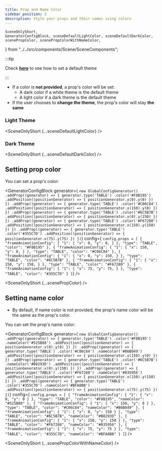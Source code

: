 ```yaml
---
title: Prop and Name Color
sidebar_position: 3
description: Style your props and their names using colors
---
```


    SceneOnlyShort,
    GeneratorConfigBlock, sceneDefaultLightColor, sceneDefaultDarkColor, scenePropColor, scenePropColorWithNameColor,
} from "../../src/components/Scene/SceneComponents";

:::tip

Check **[here](../global-config/theme/custom-theme)** to see how to set a default theme

:::

* If a color is **not provided**, a prop's color will be set:
    * A dark color if a white theme is the default theme
    * A light color if a dark theme is the default theme
* If the user chooses to **change the theme**, the prop's color will stay **the same**

### Light Theme

<SceneOnlyShort {...sceneDefaultLightColor} />

### Dark Theme

<SceneOnlyShort {...sceneDefaultDarkColor} />

## Setting prop color

You can set a prop's color:

<GeneratorConfigBlock
    generator={
        `new GlobalConfigGenerator()
    .addProp((generator) => {
            generator.type('TABLE')
                .color('#F8B195')
                .addPosition((positionGenerator) => {
                positionGenerator.x(0).y(0)
            })
    })
    .addProp((generator) => {
        generator.type('TABLE')
            .color('#C06C84')
            .addPosition((positionGenerator) => {
                positionGenerator.x(150).y(0)
            })
    })
    .addProp((generator) => {
        generator.type('TABLE')
            .color('#6C5B7B')
            .addPosition((positionGenerator) => {
                positionGenerator.x(0).y(150)
            })
    })
    .addProp((generator) => {
        generator.type('TABLE')
            .color('#F67280')
            .addPosition((positionGenerator) => {
                positionGenerator.x(150).y(150)
            })
    })
    .addProp((generator) => {
        generator.type('TABLE')
            .color('#355C7D')
            .addPosition((positionGenerator) => {
                positionGenerator.x(75).y(75)
            })
    })`}
    config={
        `config.props = [
      {
        "frameAnimationConfig": {
          "1": {
            "x": 0,
            "y": 0,
          }
        },
        "type": "TABLE",
        "color": "#F8B195"
      },
      {
        "frameAnimationConfig": {
          "1": {
            "x": 150,
            "y": 0,
          }
        },
        "type": "TABLE",
        "color": "#C06C84"
      },
      {
        "frameAnimationConfig": {
          "1": {
            "x": 0,
            "y": 150,
          }
        },
        "type": "TABLE",
        "color": "#6C5B7B"
      },
      {
        "frameAnimationConfig": {
          "1": {
            "x": 150,
            "y": 150,
          }
        },
        "type": "TABLE",
        "color": "#F67280"
      },
      {
        "frameAnimationConfig": {
          "1": {
            "x": 75,
            "y": 75,
          }
        },
        "type": "TABLE",
        "color": "#355C7D"
      }
    ]`} />

<SceneOnlyShort {...scenePropColor} />


## Setting name color

* By default, if name color is not provided, the prop's name color will be the same as the prop's color.

You can set the prop's name color:

<GeneratorConfigBlock
    generator={
        `new GlobalConfigGenerator()
    .addProp((generator) => {
            generator.type('TABLE')
                .color('#F8B195')
                .nameColor('#525B88')
                .addPosition((positionGenerator) => {
                    positionGenerator.x(0).y(0)
                })
    })
    .addProp((generator) => {
        generator.type('TABLE')
            .color('#C06C84')
            .nameColor('#B6B049')
            .addPosition((positionGenerator) => {
                positionGenerator.x(150).y(0)
            })
    })
    .addProp((generator) => {
        generator.type('TABLE')
            .color('#6C5B7B')
            .nameColor('#B8293D')
            .addPosition((positionGenerator) => {
                positionGenerator.x(0).y(150)
            })
    })
    .addProp((generator) => {
        generator.type('TABLE')
            .color('#F67280')
            .nameColor('#035956')
            .addPosition((positionGenerator) => {
                positionGenerator.x(150).y(150)
            })
    })
    .addProp((generator) => {
        generator.type('TABLE')
            .color('#355C7D')
            .nameColor('#BFA8BB')
            .addPosition((positionGenerator) => {
                positionGenerator.x(75).y(75)
            })
    })`}
    config={
        `config.props = [
      {
        "frameAnimationConfig": {
          "1": {
            "x": 0,
            "y": 0
          }
        },
        "type": "TABLE",
        "color": "#F8B195",
        "nameColor": "#525B88"
      },
      {
        "frameAnimationConfig": {
          "1": {
            "x": 150,
            "y": 0
          }
        },
        "type": "TABLE",
        "color": "#C06C84",
        "nameColor": "#B6B049"
      },
      {
        "frameAnimationConfig": {
          "1": {
            "x": 0,
            "y": 150
          }
        },
        "type": "TABLE",
        "color": "#6C5B7B",
        "nameColor": "#B8293D"
      },
      {
        "frameAnimationConfig": {
          "1": {
            "x": 150,
            "y": 150
          }
        },
        "type": "TABLE",
        "color": "#F67280",
        "nameColor": "#035956"
      },
      {
        "frameAnimationConfig": {
          "1": {
            "x": 75,
            "y": 75
          }
        },
        "type": "TABLE",
        "color": "#355C7D",
        "nameColor": "#BFA8BB"
      }
    ]`} />

<SceneOnlyShort {...scenePropColorWithNameColor} />